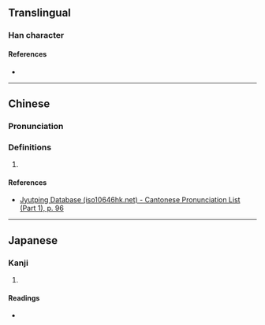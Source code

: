 {{character info}}
==Translingual==

===Han character===
{{Han char|rn=40|rad=宀|as=04|sn=7|four=|canj=JTT|ids=⿱宀井}}

====References====
* {{Han ref|kx=0283.050|dkj=07092|dj=0556.130|hdz=20914.010|uh=5B91|ud=23441}}

----

==Chinese==
{{zh-forms}}

===Pronunciation===
{{zh-pron
|m=jǐng
|m-s=
|dg=
|c=zing2
|c-t=
|g=
|h=pfs=
|j=
|mb=
|md=
|mn=
|mn-t=
|w=
|x=
|mc=y
|oc=y
|cat=n
}}

===Definitions===
{{zh-hanzi}}

# {{rfdef|zh}}

====References====
* [http://www.iso10646hk.net/jp/document/download.jsp Jyutping Database (iso10646hk.net) - Cantonese Pronunciation List (Part 1), p. 96]

----

==Japanese==

===Kanji===
{{ja-kanji|grade=|rs=宀04}}

# {{rfdef|ja|sort=宀04}}

====Readings====
* {{ja-readings|on=[[せい]] (sei), [[しょう]] (shō)|kun=[[うちいど]] (uchiido)}}